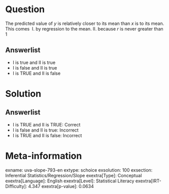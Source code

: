 Question
========

The predicted value of *y* is relatively closer to its mean than *x* is to its mean. This comes \ I. by regression to the mean. II. because *r* is never greater than 1

Answerlist
----------

* I is true and II is true
* I is false and II is true
* I is TRUE and II is false

Solution
========

Answerlist
----------

* I is TRUE and II is TRUE: Correct
* I is false and II is true: Incorrect
* I is TRUE and II is false: Incorrect

Meta-information
================
exname: uva-slope-793-en
extype: schoice
exsolution: 100
exsection: Inferential Statistics/Regression/Slope
exextra[Type]: Conceptual
exextra[Language]: English
exextra[Level]: Statistical Literacy
exextra[IRT-Difficulty]: 4.347
exextra[p-value]: 0.0634
